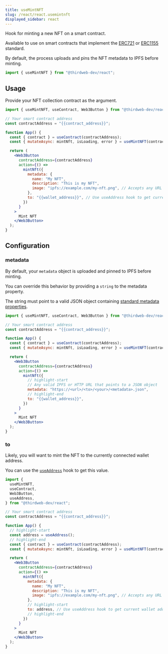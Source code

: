 ---
title: useMintNFT
slug: /react/react.usemintnft
displayed_sidebar: react
---


Hook for minting a new NFT on a smart contract.

Available to use on smart contracts that implement the [ERC721](/contractkit/interfaces/erc721)
or [ERC1155](/contractkit/interfaces/erc1155) standard.

By default, the process uploads and pins the NFT metadata to IPFS before minting.

```jsx
import { useMintNFT } from "@thirdweb-dev/react";
```

## Usage

Provide your NFT collection contract as the argument.

```jsx
import { useMintNFT, useContract, Web3Button } from "@thirdweb-dev/react";

// Your smart contract address
const contractAddress = "{{contract_address}}";

function App() {
  const { contract } = useContract(contractAddress);
  const { mutateAsync: mintNft, isLoading, error } = useMintNFT(contract);

  return (
    <Web3Button
      contractAddress={contractAddress}
      action={() =>
        mintNft({
          metadata: {
            name: "My NFT",
            description: "This is my NFT",
            image: "ipfs://example.com/my-nft.png", // Accepts any URL or File type
          },
          to: "{{wallet_address}}", // Use useAddress hook to get current wallet address
        })
      }
    >
      Mint NFT
    </Web3Button>
  );
}
```

## Configuration

### metadata

By default, your `metadata` object is uploaded and pinned to IPFS before minting.

You can override this behavior by providing a `string` to the metadata property.

The string must point to a valid JSON object containing [standard metadata properties](https://docs.opensea.io/docs/metadata-standards).

```jsx
import { useMintNFT, useContract, Web3Button } from "@thirdweb-dev/react";

// Your smart contract address
const contractAddress = "{{contract_address}}";

function App() {
  const { contract } = useContract(contractAddress);
  const { mutateAsync: mintNft, isLoading, error } = useMintNFT(contract);

  return (
    <Web3Button
      contractAddress={contractAddress}
      action={() =>
        mintNft({
          // highlight-start
          // Any valid IPFS or HTTP URL that points to a JSON object
          metadata: "https://<url>/<to>/<your>/<metadata>.json",
          // highlight-end
          to: "{{wallet_address}}",
        })
      }
    >
      Mint NFT
    </Web3Button>
  );
}
```

### to

Likely, you will want to mint the NFT to the currently connected wallet address.

You can use the [`useAddress`](/react/react.useAddress) hook to get this value.

```jsx
import {
  useMintNFT,
  useContract,
  Web3Button,
  useAddress,
} from "@thirdweb-dev/react";

// Your smart contract address
const contractAddress = "{{contract_address}}";

function App() {
  // highlight-start
  const address = useAddress();
  // highlight-end
  const { contract } = useContract(contractAddress);
  const { mutateAsync: mintNft, isLoading, error } = useMintNFT(contract);

  return (
    <Web3Button
      contractAddress={contractAddress}
      action={() =>
        mintNft({
          metadata: {
            name: "My NFT",
            description: "This is my NFT",
            image: "ipfs://example.com/my-nft.png", // Accepts any URL or File type
          },
          // highlight-start
          to: address, // Use useAddress hook to get current wallet address
          // highlight-end
        })
      }
    >
      Mint NFT
    </Web3Button>
  );
}
```
